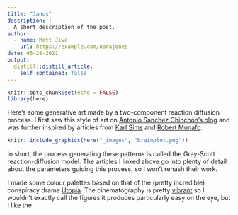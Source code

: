 ```yaml
---
title: "Janus"
description: |
  A short description of the post.
author:
  - name: Matt Jiwa
    url: https://example.com/norajones
date: 05-28-2021
output:
  distill::distill_article:
    self_contained: false
---
```



```r
knitr::opts_chunk$set(echo = FALSE)
library(here)
```

Here's some generative art made by a two-component reaction diffusion process. I first saw this style of art on [Antonio Sánchez Chinchón's blog](https://fronkonstin.com/2019/12/28/reaction-diffusion/) and was further inspired by articles from [Karl Sims](https://www.karlsims.com/rd.html) and [Robert Munafo](https://mrob.com/pub/comp/xmorphia/).

```r
knitr::include_graphics(here("_images", "brainplot.png"))  
```

In short, the process generating these patterns is called the Gray-Scott reaction-diffusion model. The articles I linked above go into plenty of detail about the parameters guiding this process, so I won't rehash their work.

I made some colour palettes based on that of the (pretty incredible) conspiracy drama [Utopia](https://www.imdb.com/title/tt2384811/). The cinematography is pretty [vibrant](https://external-preview.redd.it/-jDVaUzmtdSYgYpbuyZI9UMx3m8WPGQIYFfRFtTE8qE.png?auto=webp&s=7e3a965e645d61b587486c00c2aa382db4c26a5b) so I wouldn't exactly call the figures it produces particularly easy on the eye, but I like the 


